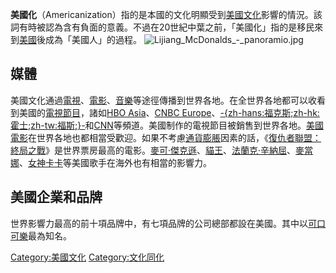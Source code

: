 {{Unreferenced|time=2018-09-18T03:23:28+00:00}}
'''美國化'''（Americanization）指的是本國的文化明顯受到[[美國文化|美國文化]]影響的情況。該詞有時被認為含有負面的意義。不過在20世紀中葉之前，「美國化」指的是移民來到[[美國|美國]]後成為「美國人」的過程。
[[File:Lijiang_McDonalds_-_panoramio.jpg|thumb]]

== 媒體 ==
美國文化通過[[電視|電視]]、[[電影|電影]]、[[音樂|音樂]]等途徑傳播到世界各地。在全世界各地都可以收看到美國的[[電視節目|電視節目]]，諸如[[HBO_Asia|HBO Asia]]、[[CNBC_Europe|CNBC Europe]]、[[福克斯广播公司|-{zh-hans:福克斯;zh-hk:霍士;zh-tw:福斯;}-]]和[[CNN|CNN]]等頻道。美國制作的電視節目被銷售到世界各地。[[美國電影|美國電影]]在世界各地也都相當受歡迎。如果不考慮[[通貨膨脹|通貨膨脹]]因素的話，《[[復仇者聯盟：終局之戰|復仇者聯盟：終局之戰]]》是世界票房最高的電影。[[麥可·傑克遜|麥可·傑克遜]]、[[貓王|貓王]]、[[法蘭克·辛納屈|法蘭克·辛納屈]]、[[麥當娜|麥當娜]]、[[女神卡卡|女神卡卡]]等美國歌手在海外也有相當的影響力。

== 美國企業和品牌 ==
世界影響力最高的前十項品牌中，有七項品牌的公司總部都設在美國。其中以[[可口可樂|可口可樂]]最為知名。
{{文化同化}}
{{US-stub}}

[[Category:美國文化|Category:美國文化]]
[[Category:文化同化|Category:文化同化]]